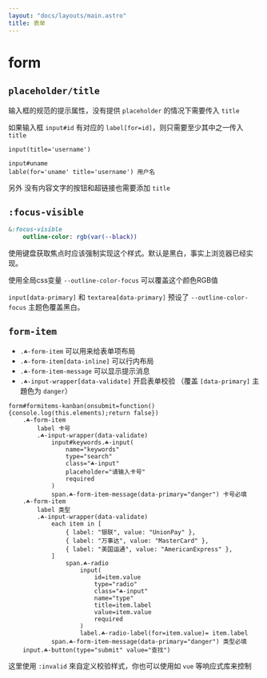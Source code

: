 ```yaml
---
layout: "docs/layouts/main.astro"
title: 表单
---
```




# form


## `placeholder/title`

输入框的规范的提示属性，没有提供 `placeholder` 的情况下需要传入 `title`

如果输入框 `input#id` 有对应的 `label[for=id]`，则只需要至少其中之一传入 `title`

```pug
input(title='username')

input#uname
lable(for='uname' title='username') 用户名
```
另外 没有内容文字的按钮和超链接也需要添加 `title`



## `:focus-visible`

```sass
&:focus-visible
    outline-color: rgb(var(--black))
```

使用键盘获取焦点时应该强制实现这个样式。默认是黑白，事实上浏览器已经实现。

使用全局css变量 `--outline-color-focus` 可以覆盖这个颜色RGB值

`input[data-primary]` 和 `textarea[data-primary]` 预设了 `--outline-color-focus` 主题色覆盖黑白。


## `form-item`

- `.☘-form-item` 可以用来给表单项布局
- `.☘-form-item[data-inline]` 可以行内布局
- `.☘-form-item-message` 可以显示提示消息
- `.☘-input-wrapper[data-validate]` 开启表单校验 （覆盖 `[data-primary]` 主題色为 `danger`）

<FormItems />

```pug
form#formitems-kanban(onsubmit=function(){console.log(this.elements);return false})
    .☘-form-item
        label 卡号
        .☘-input-wrapper(data-validate)
            input#keywords.☘-input(
                name="keywords"
                type="search"
                class="☘-input"
                placeholder="请输入卡号"
                required
            )
            span.☘-form-item-message(data-primary="danger") 卡号必填
    .☘-form-item
        label 类型
        .☘-input-wrapper(data-validate)
            each item in [
                { label: "银联", value: "UnionPay" },
                { label: "万事达", value: "MasterCard" },
                { label: "美国运通", value: "AmericanExpress" },
            ]
                span.☘-radio
                    input(
                        id=item.value
                        type="radio"
                        class="☘-input"
                        name="type"
                        title=item.label
                        value=item.value
                        required
                    )
                    label.☘-radio-label(for=item.value)= item.label
            span.☘-form-item-message(data-primary="danger") 类型必填
    input.☘-button(type="submit" value="查找")
```

这里使用 `:invalid` 來自定义校验样式，你也可以使用如 `vue` 等响应式库来控制
